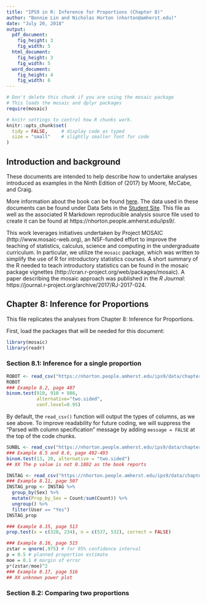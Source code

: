 ```yaml
---
title: "IPS9 in R: Inference for Proportions (Chapter 8)"
author: "Bonnie Lin and Nicholas Horton (nhorton@amherst.edu)"
date: "July 20, 2018"
output: 
  pdf_document:
    fig_height: 3
    fig_width: 5
  html_document:
    fig_height: 3
    fig_width: 5
  word_document:
    fig_height: 4
    fig_width: 6
---
```



```r
# Don't delete this chunk if you are using the mosaic package
# This loads the mosaic and dplyr packages
require(mosaic)
```

```r
# knitr settings to control how R chunks work.
knitr::opts_chunk$set(
  tidy = FALSE,     # display code as typed
  size = "small"    # slightly smaller font for code
)
```

## Introduction and background 

These documents are intended to help describe how to undertake analyses introduced 
as examples in the Ninth Edition of \emph{Introduction to the Practice of Statistics} (2017) by Moore, McCabe, and Craig.

More information about the book can be found [here](https://macmillanlearning.com/Catalog/product/introductiontothepracticeofstatistics-ninthedition-moore).
The data used in these documents can be found under Data Sets in the [Student Site](https://www.macmillanlearning.com/catalog/studentresources/ips9e?_ga=2.29224888.526668012.1531487989-1209447309.1529940008#). This
file as well as the associated R Markdown reproducible analysis source file used to create it can be found at https://nhorton.people.amherst.edu/ips9/.

This work leverages initiatives undertaken by Project MOSAIC (http://www.mosaic-web.org), an NSF-funded effort to improve the teaching of statistics, calculus, science and computing in the undergraduate curriculum. In particular, we utilize the `mosaic` package, which was written to simplify the use of R for introductory statistics courses. A short summary of the R needed to teach introductory statistics can be found in the mosaic package vignettes (http://cran.r-project.org/web/packages/mosaic).  A paper describing the mosaic approach was published in the *R Journal*: https://journal.r-project.org/archive/2017/RJ-2017-024.
  
## Chapter 8: Inference for Proportions
This file replicates the analyses from Chapter 8: Inference for Proportions.

First, load the packages that will be needed for this document: 
```r
library(mosaic)
library(readr)
```

### Section 8.1: Inference for a single proportion 
```r
ROBOT <- read_csv("https://nhorton.people.amherst.edu/ips9/data/chapter08/EG08-01ROBOT.csv")
ROBOT
### Example 8.2, page 487
binom.test(910, 910 + 986, 
           alternative="two.sided",
           conf.level=0.95)
```
By default, the `read_csv()` function will output the types of columns, as we see above. 
To improve readability for future coding, we will suppress the "Parsed with column 
specification" message by adding `message = FALSE` at the top of the code chunks.

```r
SUNBL <- read_csv("https://nhorton.people.amherst.edu/ips9/data/chapter08/EG08-05SUNBL.csv")
### Example 8.5 and 8.6, page 492-493
binom.test(13, 20, alternative = "two.sided")
## XX The p value is not 0.1802 as the book reports 
```

```r
INSTAG <- read_csv("https://nhorton.people.amherst.edu/ips9/data/chapter08/EG08-11INSTAG.csv")
### Example 8.11, page 507
INSTAG_prop <- INSTAG %>%
  group_by(Sex) %>%
  mutate(Prop_by_Sex = Count/sum(Count)) %>%
  ungroup() %>%
  filter(User == "Yes")
INSTAG_prop

### Example 8.15, page 513
prop.test(x = c(328, 234), n = c(537, 532), correct = FALSE)

### Example 8.16, page 515
zstar = qnorm(.975) # for 95% confidence interval
p = 0.5 # planned proportion estimate
moe = 0.1 # margin of error
p*(zstar/moe)^2 
### Example 8.17, page 516
## XX unknown power plot

```

### Section 8.2: Comparing two proportions
